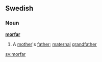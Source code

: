 ==Swedish==
===Noun===
'''[[mor]][[far]]'''

#A [[mother]]'s [[father]]; [[maternal]] [[grandfather]]

[[sv:morfar]]